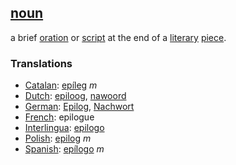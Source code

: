 == [[noun]] ==
a brief [[oration]] or [[script]] at the end of a [[literary]] [[piece]].

=== Translations ===
*[[Catalan]]: [[epíleg]] ''m''
*[[Dutch]]: [[epiloog]], [[nawoord]]
*[[German]]: [[Epilog]], [[Nachwort]]
*[[French]]: epilogue
*[[Interlingua]]: [[epilogo]]
*[[Polish]]: [[epilog]] ''m'' 
*[[Spanish]]: [[epílogo]] ''m''
